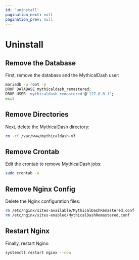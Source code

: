 ```yaml
---
id: 'uninstall'
pagination_next: null
pagination_prev: null
---
```

# Uninstall

## Remove the Database

First, remove the database and the MythicalDash user:

```bash
mariadb -u root -p
DROP DATABASE mythicaldash_remastered;
DROP USER 'mythicaldash_remastered'@'127.0.0.1';
exit
```

## Remove Directories

Next, delete the MythicalDash directory:

```bash
rm -rf /var/www/mythicaldash-v3
```

## Remove Crontab

Edit the crontab to remove MythicalDash jobs:

```bash
sudo crontab -e
```

## Remove Nginx Config

Delete the Nginx configuration files:

```bash
rm /etc/nginx/sites-available/MythicalDashRemastered.conf
rm /etc/nginx/sites-enabled/MythicalDashRemastered.conf
```

## Restart Nginx

Finally, restart Nginx:

```bash
systemctl restart nginx --now
```
